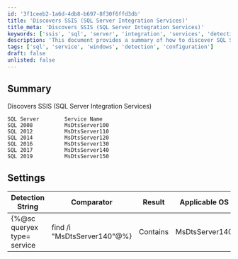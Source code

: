 ```yaml
---
id: '3f1ceeb2-1a6d-4db8-b697-8f30f6ffd3db'
title: 'Discovers SSIS (SQL Server Integration Services)'
title_meta: 'Discovers SSIS (SQL Server Integration Services)'
keywords: ['ssis', 'sql', 'server', 'integration', 'services', 'detection', 'windows']
description: 'This document provides a summary of how to discover SQL Server Integration Services (SSIS) across various SQL Server versions. It includes a table of detection strings and their respective services for different SQL Server installations, along with applicable operating systems.'
tags: ['sql', 'service', 'windows', 'detection', 'configuration']
draft: false
unlisted: false
---
```

## Summary

Discovers SSIS (SQL Server Integration Services)

```
SQL Server        Service Name
SQL 2008          MsDtsServer100
SQL 2012          MsDtsServer110
SQL 2014          MsDtsServer120
SQL 2016          MsDtsServer130
SQL 2017          MsDtsServer140
SQL 2019          MsDtsServer150
```

## Settings

| Detection String                                         | Comparator | Result           | Applicable OS |
|---------------------------------------------------------|------------|------------------|----------------|
| \{%@sc queryex type= service | find /i "MsDtsServer140"@%} | Contains   | MsDtsServer140   | Windows        |













